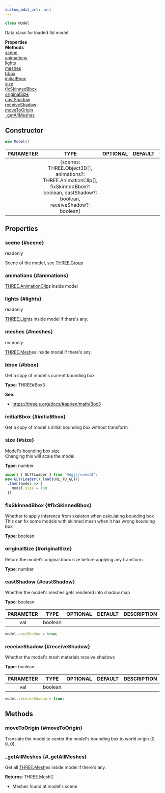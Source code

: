 ```yaml
---
custom_edit_url: null
---
```


```ts
class Model
```
Data class for loaded 3d model

<div className="container">
  <div className="row mb-2"><div className="col col--6"><strong>Properties</strong></div><div className="col col--6"><strong>Methods</strong></div></div>
  <div className="row"><div className="col col--6"><a href="#scene">scene</a><br/><a href="#animations">animations</a><br/><a href="#lights">lights</a><br/><a href="#meshes">meshes</a><br/><a href="#bbox">bbox</a><br/><a href="#initialBbox">initialBbox</a><br/><a href="#size">size</a><br/><a href="#fixSkinnedBbox">fixSkinnedBbox</a><br/><a href="#originalSize">originalSize</a><br/><a href="#castShadow">castShadow</a><br/><a href="#receiveShadow">receiveShadow</a></div><div className="col col--6"><a href="#moveToOrigin">moveToOrigin</a><br/><a href="#_getAllMeshes">_getAllMeshes</a></div></div>
</div>

## Constructor
```ts
new Model()
```
|PARAMETER|TYPE|OPTIONAL|DEFAULT|DESCRIPTION|
|:---:|:---:|:---:|:---:|:---:|
||{scenes: THREE.Object3D[], animations?: THREE.AnimationClip[], fixSkinnedBbox?: boolean, castShadow?: boolean, receiveShadow?: boolean}||||

## Properties

### scene {#scene}

<div className="bulma-tags">
  <span className="bulma-tag is-warning">readonly</span>
</div>

Scene of the model, see [THREE.Group](https://threejs#org/docs/#api/en/objects/Group)

### animations {#animations}

<div className="bulma-tags">

</div>

[THREE.AnimationClip](https://threejs#org/docs/#api/en/animation/AnimationClip)s inside model

### lights {#lights}

<div className="bulma-tags">
  <span className="bulma-tag is-warning">readonly</span>
</div>

[THREE.Light](https://threejs#org/docs/#api/en/lights/Light)s inside model if there's any.

### meshes {#meshes}

<div className="bulma-tags">
  <span className="bulma-tag is-warning">readonly</span>
</div>

[THREE.Mesh](https://threejs#org/docs/#api/en/objects/Mesh)es inside model if there's any.

### bbox {#bbox}

<div className="bulma-tags">

</div>

Get a copy of model's current bounding box

**Type**: THREE#Box3

**See**:
- https://threejs.org/docs/#api/en/math/Box3

### initialBbox {#initialBbox}

<div className="bulma-tags">

</div>

Get a copy of model's initial bounding box without transform

### size {#size}

<div className="bulma-tags">

</div>

Model's bounding box size<br />Changing this will scale the model.

**Type**: number

```ts
import { GLTFLoader } from "@egjs/view3d";
new GLTFLoader().load(URL_TO_GLTF)
 .then(model => {
   model.size = 100;
 })
```

### fixSkinnedBbox {#fixSkinnedBbox}

<div className="bulma-tags">

</div>

Whether to apply inference from skeleton when calculating bounding box<br />This can fix some models with skinned mesh when it has wrong bounding box

**Type**: boolean

### originalSize {#originalSize}

<div className="bulma-tags">

</div>

Return the model's original bbox size before applying any transform

**Type**: number

### castShadow {#castShadow}

<div className="bulma-tags">

</div>

Whether the model's meshes gets rendered into shadow map

**Type**: boolean

|PARAMETER|TYPE|OPTIONAL|DEFAULT|DESCRIPTION|
|:---:|:---:|:---:|:---:|:---:|
|val|boolean||||

```ts
model.castShadow = true;
```

### receiveShadow {#receiveShadow}

<div className="bulma-tags">

</div>

Whether the model's mesh materials receive shadows

**Type**: boolean

|PARAMETER|TYPE|OPTIONAL|DEFAULT|DESCRIPTION|
|:---:|:---:|:---:|:---:|:---:|
|val|boolean||||

```ts
model.receiveShadow = true;
```

## Methods

### moveToOrigin {#moveToOrigin}

<div className="bulma-tags">

</div>

Translate the model to center the model's bounding box to world origin (0, 0, 0).

### _getAllMeshes {#_getAllMeshes}

<div className="bulma-tags">

</div>

Get all [THREE.Mesh](https://threejs#org/docs/#api/en/objects/Mesh)es inside model if there's any.

**Returns**: THREE.Mesh[]
- Meshes found at model's scene

